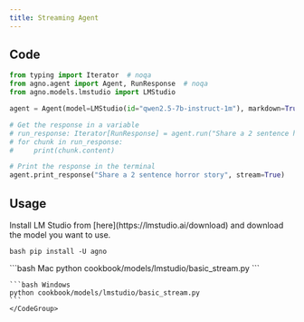 ```yaml
---
title: Streaming Agent
---
```


## Code

```python cookbook/models/ollama/basic_stream.py
from typing import Iterator  # noqa
from agno.agent import Agent, RunResponse  # noqa
from agno.models.lmstudio import LMStudio

agent = Agent(model=LMStudio(id="qwen2.5-7b-instruct-1m"), markdown=True)

# Get the response in a variable
# run_response: Iterator[RunResponse] = agent.run("Share a 2 sentence horror story", stream=True)
# for chunk in run_response:
#     print(chunk.content)

# Print the response in the terminal
agent.print_response("Share a 2 sentence horror story", stream=True)
```

## Usage

<Steps>
  <Snippet file="create-venv-step.mdx" />

<Step title="Install LM Studio">
  Install LM Studio from [here](https://lmstudio.ai/download) and download the
  model you want to use.
</Step>

<Step title="Install libraries">```bash pip install -U agno ```</Step>

  <Step title="Run Agent">
    <CodeGroup>
    ```bash Mac
    python cookbook/models/lmstudio/basic_stream.py
    ```

    ```bash Windows
    python cookbook/models/lmstudio/basic_stream.py
    ```
    </CodeGroup>

  </Step>
</Steps>
